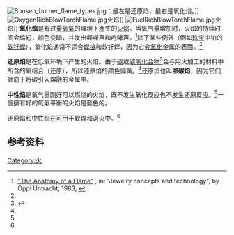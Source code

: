 [[File:Bunsen_burner_flame_types.jpg|thumb]]：最左是还原焰，最右是氧化焰。]]
[[Image:OxygenRichBlowTorchFlame.jpg|thumb]]火焰]]
[[Image:FuelRichBlowTorchFlame.jpg|thumb]]火焰]]
'''氧化焰'''是有过量[[氧氣|氧氣]]的環境下產生的[[火焰|火焰]]。当氧气量增加时，火焰的持续时间会缩短，颜色变暗，并发出嘶嘶声和咆哮声。<ref name=oppi>[https://books.google.com/books?id=r81z6oAOIowC&pg=PA413&dq=%22oxidizing+flame+is%22&cd=1#v=onepage&q=%22oxidizing%20flame%20is%22&f=false "The Anatomy of a Flame"] {{Wayback|url=https://books.google.com/books?id=r81z6oAOIowC&pg=PA413&dq=%22oxidizing+flame+is%22&cd=1#v=onepage&q=%22oxidizing%20flame%20is%22&f=false |date=20211127053045 }}, in: "Jewelry concepts and technology", by Oppi Untracht, 1983, {{ISBN|0-385-04185-3}}</ref>除了某些例外（例如[[珠宝|珠宝]]中铂的[[软钎焊|软钎焊]]），氧化焰通常不适合[[焊接|焊接]]和软钎焊，因为它会[[氧化|氧化]]金属的表面。<ref name=oppi/>

'''还原焰'''是在低氧环境下产生的火焰。由于[[碳|碳]]或[[碳氢化合物|碳氢化合物]]<ref name="google">{{cite journal|title=Gas Age|journal=Gas Age : Combining Natural Gas, Gas Age, Gas Record|date=1920|volume=45|publisher=Robbins Publishing Company|issn=0096-0780|url=https://books.google.com/books?id=K6vmAAAAMAAJ|page=196|accessdate=2015-01-01|archive-date=2021-11-27|archive-url=https://web.archive.org/web/20211127052941/https://books.google.com/books?id=K6vmAAAAMAAJ|dead-url=no}}</ref>会与用火加工的材料中所含的氧结合（还原），所以还原焰的颜色偏黄。<ref name=oppi/>还原焰也叫'''渗碳焰'''，因为它们倾向于将碳引入熔融的金属中。

'''中性焰'''是氧气量刚好可以燃烧的火焰，既不发生氧化反应也不发生还原反应。<ref name=oppi/>一個擁有好的氧氣平衡的火焰是藍色的。

还原焰和中性焰在可用于软焊和[[退火|退火]]中。<ref name=oppi/>

==参考资料==
{{reflist}}
{{science-stub}}
[[Category:火|Category:火]]